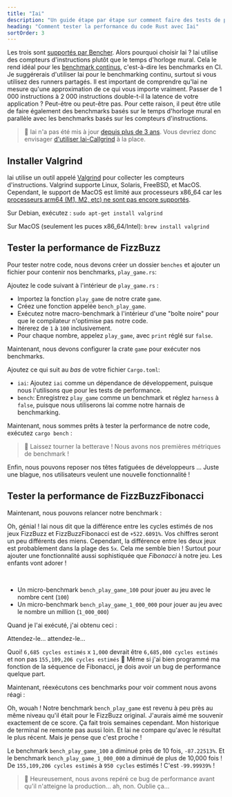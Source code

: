 ```yaml
---
title: "Iai"
description: "Un guide étape par étape sur comment faire des tests de performance sur du code Rust avec Iai"
heading: "Comment tester la performance du code Rust avec Iai"
sortOrder: 3
---
```



<Benchmarking />

<WhatIsRust />

<FizzBuzzRust />

<StepByStepRust />

<MicroVsMacro />

<BenchmarkingRust />

Les trois sont [supportés par Bencher](/docs/fr/explanation/adapters/). Alors pourquoi choisir Iai ?
Iai utilise des compteurs d'instructions plutôt que le temps d'horloge mural.
Cela le rend idéal pour les [benchmark continus](/docs/fr/explanation/continuous-benchmarking/), c'est-à-dire les benchmarks en CI.
Je suggérerais d'utiliser Iai pour le benchmarking continu, surtout si vous utilisez des runners partagés.
Il est important de comprendre qu'Iai ne mesure qu'une approximation de ce qui vous importe vraiment.
Passer de 1 000 instructions à 2 000 instructions double-t-il la latence de votre application ?
Peut-être ou peut-être pas.
Pour cette raison, il peut être utile de faire également des benchmarks basés sur le temps d'horloge mural en parallèle avec les benchmarks basés sur les compteurs d'instructions.

> 🐰 Iai n'a pas été mis à jour [depuis plus de 3 ans](https://github.com/bheisler/iai/commits/main/). Vous devriez donc envisager [d'utiliser Iai-Callgrind](/docs/fr/explanation/adapters/#-rust-iai-callgrind) à la place.

## Installer Valgrind

Iai utilise un outil appelé [Valgrind](https://valgrind.org/) pour collecter les compteurs d'instructions.
Valgrind supporte Linux, Solaris, FreeBSD, et MacOS.
Cependant, le support de MacOS est limité aux processeurs x86_64 car les [processeurs arm64 (M1, M2, etc) ne sont pas encore supportés](https://github.com/LouisBrunner/valgrind-macos/issues/56).

Sur Debian, exécutez : `sudo apt-get install valgrind`

Sur MacOS (seulement les puces x86_64/Intel): `brew install valgrind`

<FizzBuzzRefactor />

## Tester la performance de FizzBuzz

Pour tester notre code, nous devons créer un dossier `benches` et ajouter un fichier pour contenir nos benchmarks, `play_game.rs`:

<GameBenchesTree />

Ajoutez le code suivant à l'intérieur de `play_game.rs` :

<FizzBuzzRefactorBenchesCode />

- Importez la fonction `play_game` de notre crate `game`.
- Créez une fonction appelée `bench_play_game`.
- Exécutez notre macro-benchmark à l'intérieur d'une "boîte noire" pour que le compilateur n'optimise pas notre code.
- Itérerez de `1` à `100` inclusivement.
- Pour chaque nombre, appelez `play_game`, avec `print` réglé sur `false`.

Maintenant, nous devons configurer la crate `game` pour exécuter nos benchmarks.

Ajoutez ce qui suit au _bas_ de votre fichier `Cargo.toml`:

<GameCargoToml />

- `iai`: Ajoutez `iai` comme un dépendance de développement, puisque nous l'utilisons que pour les tests de performance.
- `bench`: Enregistrez `play_game` comme un benchmark et réglez `harness` à `false`, puisque nous utiliserons Iai comme notre harnais de benchmarking.

Maintenant, nous sommes prêts à tester la performance de notre code, exécutez `cargo bench` :

<BenchPlayGameOutput />

> 🐰 Laissez tourner la betterave ! Nous avons nos premières métriques de benchmark !

Enfin, nous pouvons reposer nos têtes fatiguées de développeurs ...
Juste une blague, nos utilisateurs veulent une nouvelle fonctionnalité !

<FizzBuzzFibonacciRust>
  <PlayGameRustCode />
</FizzBuzzFibonacciRust>

## Tester la performance de FizzBuzzFibonacci

Maintenant, nous pouvons relancer notre benchmark :

<BenchPlayGameFibonacciOutput />

Oh, génial ! Iai nous dit que la différence entre les cycles estimés de nos jeux FizzBuzz et FizzBuzzFibonacci est de `+522.6091%`.
Vos chiffres seront un peu différents des miens.
Cependant, la différence entre les deux jeux est probablement dans la plage des `5x`.
Cela me semble bien ! Surtout pour ajouter une fonctionnalité aussi sophistiquée que _Fibonacci_ à notre jeu.
Les enfants vont adorer !

<FizzBuzzFibonacciOpenRust>
  <FizzBuzzFibonacciOpenRustCode />
</FizzBuzzFibonacciOpenRust>

<TheEnd />

<br />

<OnFire />

<BenchPlayGameOnFireCode />

- Un micro-benchmark `bench_play_game_100` pour jouer au jeu avec le nombre cent (`100`)
- Un micro-benchmark `bench_play_game_1_000_000` pour jouer au jeu avec le nombre un million (`1_000_000`)

Quand je l'ai exécuté, j'ai obtenu ceci :

<BenchPlayGameOnFireOutputStart />

Attendez-le... attendez-le...

<BenchPlayGameOnFireOutput />

Quoi! `6,685 cycles estimés` x `1,000` devrait être `6,685,000 cycles estimés` et non pas `155,109,206 cycles estimés` 🤯
Même si j'ai bien programmé ma fonction de la séquence de Fibonacci, je dois avoir un bug de performance quelque part.

<FizzBuzzFibonacciFixRust />

Maintenant, réexécutons ces benchmarks pour voir comment nous avons réagi :

<BenchPlayGameFixOutput />

Oh, wouah ! Notre benchmark `bench_play_game` est revenu à peu près au même niveau qu'il était pour le FizzBuzz original.
J'aurais aimé me souvenir exactement de ce score. Ça fait trois semaines cependant.
Mon historique de terminal ne remonte pas aussi loin.
Et Iai ne compare qu'avec le résultat le plus récent.
Mais je pense que c'est proche !

Le benchmark `bench_play_game_100` a diminué près de 10 fois, `-87.22513%`.
Et le benchmark `bench_play_game_1_000_000` a diminué de plus de 10,000 fois ! De `155,109,206 cycles estimés` à `950 cycles` estimés !
C'est `-99.99939%` !

> 🐰 Heureusement, nous avons repéré ce bug de performance avant qu'il n'atteigne la production... ah, non. Oublie ça...

<CatchInCi />

<CatchInCiOutput />

<CatchInCiPlot />

<CatchInCiPlotRustBench title="Comment faire des tests de performance sur Rust avec Iai" />

<BencherFooter />
